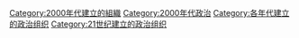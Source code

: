 [[Category:2000年代建立的組織|Category:2000年代建立的組織]]
[[Category:2000年代政治|Category:2000年代政治]]
[[Category:各年代建立的政治组织|Category:各年代建立的政治组织]]
[[Category:21世纪建立的政治组织|Category:21世纪建立的政治组织]]